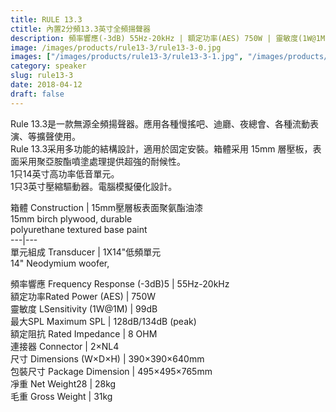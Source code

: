 ```yaml
---
title: RULE 13.3
ctitle: 內置2分頻13.3英寸全頻揚聲器
description: 頻率響應(-3dB) 55Hz-20kHz | 額定功率(AES) 750W | 靈敏度(1W@1M) 99dB | 最大SPL 128d8 (peak)
image: /images/products/rule13-3/rule13-3-0.jpg
images: ["/images/products/rule13-3/rule13-3-1.jpg", "/images/products/rule13-3/rule13-3-2.jpg", "/images/products/rule13-3/rule13-3-3.jpg", "/images/products/rule13-3/rule13-3-4.jpg"]
category: speaker
slug: rule13-3
date: 2018-04-12
draft: false
---
```


  
Rule 13.3是一款無源全頻揚聲器。應用各種慢搖吧、迪廳、夜總會、各種流動表演、等擴聲使用。  
Rule 13.3采用多功能的結構設計，適用於固定安裝。箱體采用 15mm 層壓板，表面采用聚亞胺酯噴塗處理提供超強的耐候性。  
1只14英寸高功率低音單元。  
1只3英寸壓縮驅動器。電腦模擬優化設計。  
  
  
箱體 Construction  |  15mm壓層板表面聚氨酯油漆  
15mm birch plywood, durable  
polyurethane textured base paint  
---|---  
單元組成 Transducer  |  1X14"低頻單元   
14" Neodymium woofer,  
  
頻率響應 Frequency Response (-3dB)5  |  55Hz-20kHz   
額定功率Rated Power (AES)  |  750W   
靈敏度 LSensitivity (1W@1M)  |  99dB   
最大SPL Maximum SPL  |  128dB/134dB (peak)   
額定阻抗 Rated Impedance  |  8 OHM   
連接器 Connector |  2×NL4   
尺寸 Dimensions (W×D×H)  |  390×390×640mm   
包裝尺寸 Package Dimension  |  495×495×765mm   
凈重 Net Weight28  |  28kg   
毛重 Gross Weight  |  31kg   
  


